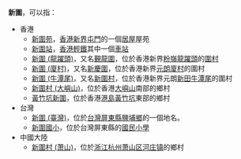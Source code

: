 '''新圍'''，可以指：
*香港
**[[新圍苑|新圍苑]]，[[香港|香港]][[新界|新界]][[屯門|屯門]]的一個[[居屋|居屋]]屋苑
**[[新圍站|新圍站]]，[[香港輕鐵|香港輕鐵]]其中一個[[車站|車站]]
**[[新圍_(龍躍頭)|新圍 (龍躍頭)]]，又名[[覲龍圍|覲龍圍]]，位於香港新界[[粉嶺|粉嶺]][[龍躍頭|龍躍頭]]的[[圍村|圍村]]
**[[新圍_(廈村)|新圍 (廈村)]]，又名[[新慶圍|新慶圍]]，位於香港新界[[元朗|元朗]][[廈村|廈村]]的圍村
**[[新圍_(牛潭尾)|新圍 (牛潭尾)]]，又名[[新圍村|新圍村]]，位於香港新界元朗[[新田_(香港)|新田]][[牛潭尾|牛潭尾]]的圍村
**[[新圍村_(大嶼山)|新圍村 (大嶼山)]]，位於香港[[大嶼山|大嶼山]]南部的鄉村
**[[黃竹坑新圍|黃竹坑新圍]]，位於香港[[港島|港島]][[黃竹坑|黃竹坑]]東部的鄉村
*台灣
**[[新圍_(臺灣)|新圍 (臺灣)]]，位於[[台灣|台灣]][[屏東縣|屏東縣]][[鹽埔鄉|鹽埔鄉]]的一個地名。
**[[新圍國小|新圍國小]]，位於台灣屏東縣的[[國民小學|國民小學]]
*中國大陸
**[[新圍村_(萧山)|新圍村 (萧山)]]，位於[[浙江|浙江]][[杭州|杭州]][[萧山区|萧山区]][[河庄镇|河庄镇]]的鄉村

{{disambig|Cat=二字亞洲相關消歧義}}